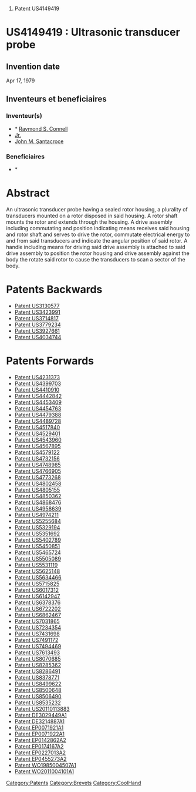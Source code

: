 # Patent US4149419





=US4149419 : Ultrasonic transducer probe = 



== Invention date ==

Apr 17, 1979

== Inventeurs et beneficiaires ==

=== Inventeur(s) === 
* * [[Raymond S. Connell]]
* [[Jr.]]
* [[John M. Santacroce]]
=== Beneficiaires === 
* * [[]]


= Abstract =

An ultrasonic transducer probe having a sealed rotor housing, a plurality of transducers mounted on a rotor disposed in said housing. A rotor shaft mounts the rotor and extends through the housing. A drive assembly including commutating and position indicating means receives said housing and rotor shaft and serves to drive the rotor, commutate electrical energy to and from said transducers and indicate the angular position of said rotor. A handle including means for driving said drive assembly is attached to said drive assembly to position the rotor housing and drive assembly against the body the rotate said rotor to cause the transducers to scan a sector of the body.
= Patents Backwards =

* [[Patent US3130577]]
* [[Patent US3423991]]
* [[Patent US3714817]]
* [[Patent US3779234]]
* [[Patent US3927661]]
* [[Patent US4034744]]
= Patents Forwards =

* [[Patent US4231373]]
* [[Patent US4399703]]
* [[Patent US4410910]]
* [[Patent US4442842]]
* [[Patent US4453409]]
* [[Patent US4454763]]
* [[Patent US4479388]]
* [[Patent US4489728]]
* [[Patent US4517840]]
* [[Patent US4529401]]
* [[Patent US4543960]]
* [[Patent US4567895]]
* [[Patent US4579122]]
* [[Patent US4732156]]
* [[Patent US4748985]]
* [[Patent US4766905]]
* [[Patent US4773268]]
* [[Patent US4802458]]
* [[Patent US4805155]]
* [[Patent US4850362]]
* [[Patent US4868476]]
* [[Patent US4958639]]
* [[Patent US4974211]]
* [[Patent US5255684]]
* [[Patent US5329194]]
* [[Patent US5351692]]
* [[Patent US5402789]]
* [[Patent US5450851]]
* [[Patent US5465724]]
* [[Patent US5505089]]
* [[Patent US5531119]]
* [[Patent US5625148]]
* [[Patent US5634466]]
* [[Patent US5715825]]
* [[Patent US6017312]]
* [[Patent US6142947]]
* [[Patent US6378376]]
* [[Patent US6722202]]
* [[Patent US6862467]]
* [[Patent US7031865]]
* [[Patent US7234354]]
* [[Patent US7431698]]
* [[Patent US7491172]]
* [[Patent US7494469]]
* [[Patent US7613493]]
* [[Patent US8070685]]
* [[Patent US8285362]]
* [[Patent US8286491]]
* [[Patent US8378771]]
* [[Patent US8499622]]
* [[Patent US8500648]]
* [[Patent US8506490]]
* [[Patent US8535232]]
* [[Patent US20110113883]]
* [[Patent DE3029449A1]]
* [[Patent DE3214887A1]]
* [[Patent EP0071921A1]]
* [[Patent EP0071922A1]]
* [[Patent EP0142862A2]]
* [[Patent EP0174167A2]]
* [[Patent EP0227013A2]]
* [[Patent EP0455273A2]]
* [[Patent WO1985004507A1]]
* [[Patent WO2011004101A1]]
[[Category:Patents]][[Category:Brevets]][[Category:CoolHand]]